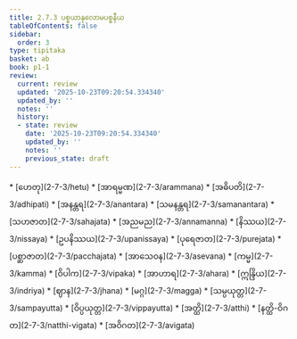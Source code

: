 ```yaml
---
title: 2.7.3 ပစ္စယာနုလောမပစ္စနီယ
tableOfContents: false
sidebar:
  order: 3
type: tipitaka
basket: ab
book: p1-1
review:
  current: review
  updated: '2025-10-23T09:20:54.334340'
  updated_by: ''
  notes: ''
  history:
  - state: review
    date: '2025-10-23T09:20:54.334340'
    updated_by: ''
    notes: ''
    previous_state: draft
---
```



<ReviewStatus review={frontmatter.review} showDetails={true} />

<HypothesisAnnotation frontmatter={frontmatter} />

<DynamicBreadcrumb />



<TableOfContents book="p1-1" section="2.7.3">
* [ဟေတု](2-7-3/hetu)
* [အာရမ္မဏ](2-7-3/arammana)
* [အဓိပတိ](2-7-3/adhipati)
* [အနန္တရ](2-7-3/anantara)
* [သမနန္တရ](2-7-3/samanantara)
* [သဟဇာတ](2-7-3/sahajata)
* [အညမည](2-7-3/annamanna)
* [နိဿယ](2-7-3/nissaya)
* [ဥပနိဿယ](2-7-3/upanissaya)
* [ပုရေဇာတ](2-7-3/purejata)
* [ပစ္ဆာဇာတ](2-7-3/pacchajata)
* [အာသေဝန](2-7-3/asevana)
* [ကမ္မ](2-7-3/kamma)
* [ဝိပါက](2-7-3/vipaka)
* [အာဟာရ](2-7-3/ahara)
* [ဣန္ဒြိယ](2-7-3/indriya)
* [ဈာန](2-7-3/jhana)
* [မဂ္ဂ](2-7-3/magga)
* [သမ္ပယုတ္တ](2-7-3/sampayutta)
* [ဝိပ္ပယုတ္တ](2-7-3/vippayutta)
* [အတ္ထိ](2-7-3/atthi)
* [နတ္ထိ-ဝိဂတ](2-7-3/natthi-vigata)
* [အဝိဂတ](2-7-3/avigata)
</TableOfContents>
